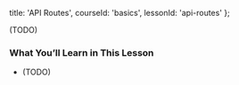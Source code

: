 
  title: 'API Routes',
  courseId: 'basics',
  lessonId: 'api-routes'
};

(TODO)

### What You’ll Learn in This Lesson

- (TODO)

